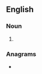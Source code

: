 ==English==

===Noun===
{{head|en|noun plural form}}

# {{plural of|prater|lang=en}}

===Anagrams===
* {{anagrams|en|a=aeprrst|parters|rapters|retraps}}
